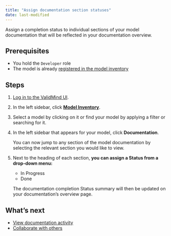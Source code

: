 ```yaml
---
title: "Assign documentation section statuses"
date: last-modified
---
```


Assign a completion status to individual sections of your model documentation that will be reflected in your documentation overview.

## Prerequisites
- You hold the `Developer` role 
- The model is already [registered in the model inventory](register-models-in-model-inventory.qmd)

## Steps

1. [Log in to the ValidMind UI]({{< var vm_url >}}).

2. In the left sidebar, click [**Model Inventory**]({{< var vm_url >}}/model-inventory).

3. Select a model by clicking on it or find your model by applying a filter or searching for it.

4. In the left sidebar that appears for your model, click **Documentation**.

   You can now jump to any section of the model documentation by selecting the relevant section you would like to view.

5. Next to the heading of each section, **you can assign a Status from a drop-down menu:** 
    - In Progress
    - Done

   ::: {.callout-tip appearance="minimal"}
    The documentation completion Status summary will then be updated on your documentation's overview page.
   :::

## What's next
- [View documentation activity](view-documentation-activity.qmd)
- [Collaborate with others](collaborate-with-others.qmd)
